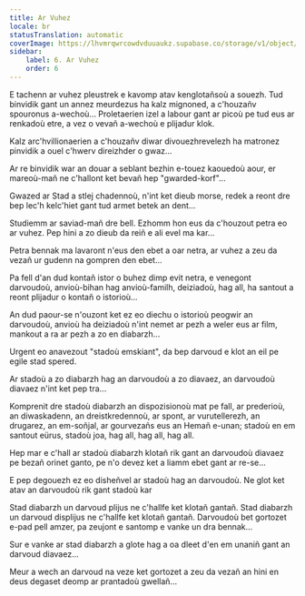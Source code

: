 ```yaml
---
title: Ar Vuhez
locale: br
statusTranslation: automatic
coverImage: https://lhvmrqwrcowdvduuaukz.supabase.co/storage/v1/object/public/strapi-uploads/small_cover-tratado-de-psicologia-revolucionaria.webp-5e15e1cec4e0ebebcde5d7fc7565d8fd.webp
sidebar:
    label: 6. Ar Vuhez
    order: 6
---
```

E tachenn ar vuhez pleustrek e kavomp atav kenglotañsoù a souezh. Tud binvidik gant un annez meurdezus ha kalz mignoned, a c'houzañv spouronus a-wechoù... Proletaerien izel a labour gant ar picoù pe tud eus ar renkadoù etre, a vez o vevañ a-wechoù e plijadur klok.

Kalz arc'hvillionaerien a c'houzañv diwar divouezhrevelezh ha matronez pinvidik a ouel c'hwerv direizhder o gwaz...

Ar re binvidik war an douar a seblant bezhin e-touez kaouedoù aour, er mareoù-mañ ne c'hallont ket bevañ hep "gwarded-korf"...

Gwazed ar Stad a stlej chadennoù, n'int ket dieub morse, redek a reont dre bep lec'h kelc'hiet gant tud armet betek an dent...

Studiemm ar saviad-mañ dre bell. Ezhomm hon eus da c'houzout petra eo ar vuhez. Pep hini a zo dieub da reiñ e ali evel ma kar...

Petra bennak ma lavaront n'eus den ebet a oar netra, ar vuhez a zeu da vezañ ur gudenn na gompren den ebet...

Pa fell d'an dud kontañ istor o buhez dimp evit netra, e venegont darvoudoù, anvioù-bihan hag anvioù-familh, deiziadoù, hag all, ha santout a reont plijadur o kontañ o istorioù...

An dud paour-se n'ouzont ket ez eo diechu o istorioù peogwir an darvoudoù, anvioù ha deiziadoù n'int nemet ar pezh a weler eus ar film, mankout a ra ar pezh a zo en diabarzh...

Urgent eo anavezout "stadoù emskiant", da bep darvoud e klot an eil pe egile stad spered.

Ar stadoù a zo diabarzh hag an darvoudoù a zo diavaez, an darvoudoù diavaez n'int ket pep tra...

Komprenit dre stadoù diabarzh an dispozisionoù mat pe fall, ar prederioù, an diwaskadenn, an dreistkredennoù, ar spont, ar vurutellerezh, an drugarez, an em-soñjal, ar gourvezañs eus an Hemañ e-unan; stadoù en em santout eürus, stadoù joa, hag all, hag all, hag all.

Hep mar e c'hall ar stadoù diabarzh klotañ rik gant an darvoudoù diavaez pe bezañ orinet ganto, pe n'o devez ket a liamm ebet gant ar re-se...

E pep degouezh ez eo disheñvel ar stadoù hag an darvoudoù. Ne glot ket atav an darvoudoù rik gant stadoù kar

Stad diabarzh un darvoud plijus ne c'hallfe ket klotañ gantañ. Stad diabarzh un darvoud displijus ne c'hallfe ket klotañ gantañ. Darvoudoù bet gortozet e-pad pell amzer, pa zeujont e santomp e vanke un dra bennak...

Sur e vanke ar stad diabarzh a glote hag a oa dleet d'en em unaniñ gant an darvoud diavaez...

Meur a wech an darvoud na veze ket gortozet a zeu da vezañ an hini en deus degaset deomp ar prantadoù gwellañ...


